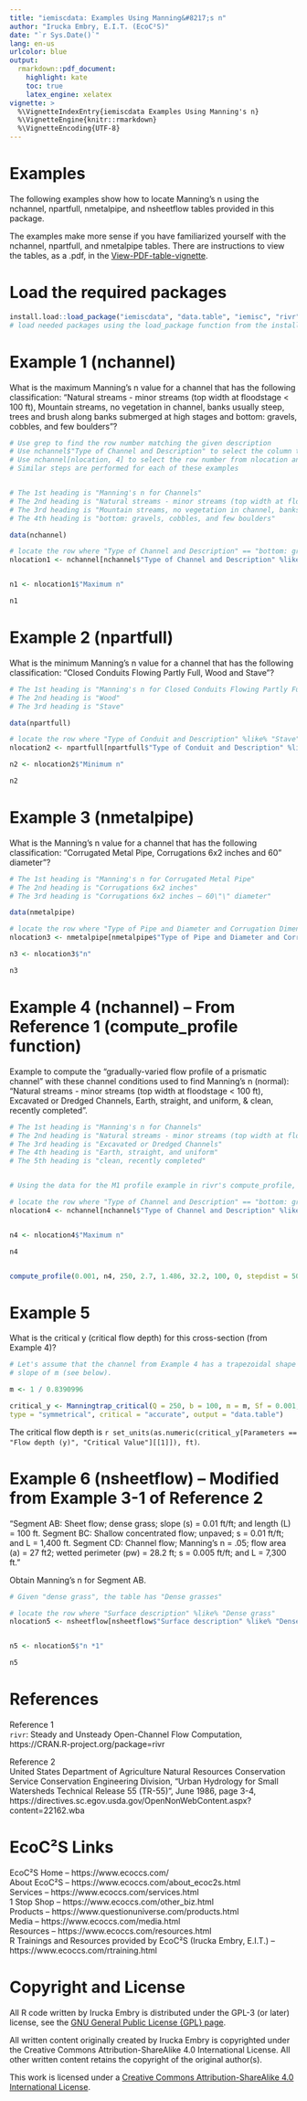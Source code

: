 ```yaml
---
title: "iemiscdata: Examples Using Manning&#8217;s n"
author: "Irucka Embry, E.I.T. (EcoC²S)"
date: "`r Sys.Date()`"
lang: en-us
urlcolor: blue
output:
  rmarkdown::pdf_document:
    highlight: kate
    toc: true
    latex_engine: xelatex
vignette: >
  %\VignetteIndexEntry{iemiscdata Examples Using Manning's n}
  %\VignetteEngine{knitr::rmarkdown}
  %\VignetteEncoding{UTF-8}
---
```


\bigskip

# Examples

The following examples show how to locate Manning&#8217;s n using the nchannel, npartfull, nmetalpipe, and nsheetflow tables provided in this package.  

The examples make more sense if you have familiarized yourself with the nchannel, npartfull, and nmetalpipe tables. There are instructions to view the tables, as a .pdf, in the [View-PDF-table-vignette](https://CRAN.R-project.org/package=iemiscdata/vignettes/View-PDF-table-vignette.html).  

\bigskip
\bigskip

# Load the required packages

```r
install.load::load_package("iemiscdata", "data.table", "iemisc", "rivr", "units")
# load needed packages using the load_package function from the install.load package (it is assumed that you have already installed these packages)
```

\bigskip
\bigskip

# Example 1 (nchannel)

What is the maximum Manning&#8217;s n value for a channel that has the following classification: &ldquo;Natural streams - minor streams (top width at floodstage < 100 ft), Mountain streams, no vegetation in channel, banks usually steep, trees and brush along banks submerged at high stages and bottom: gravels, cobbles, and few boulders&rdquo;?  

\bigskip

```r
# Use grep to find the row number matching the given description
# Use nchannel$"Type of Channel and Description" to select the column to search through
# Use nchannel[nlocation, 4] to select the row number from nlocation and column 4
# Similar steps are performed for each of these examples


# The 1st heading is "Manning's n for Channels"
# The 2nd heading is "Natural streams - minor streams (top width at floodstage < 100 ft)"
# The 3rd heading is "Mountain streams, no vegetation in channel, banks usually steep, trees and brush along banks submerged at high stages"
# The 4th heading is "bottom: gravels, cobbles, and few boulders"

data(nchannel)

# locate the row where "Type of Channel and Description" == "bottom: gravels, cobbles, and few boulders"
nlocation1 <- nchannel[nchannel$"Type of Channel and Description" %like% "bottom: gravels, cobbles, and few boulders", ]


n1 <- nlocation1$"Maximum n"

n1
```

\bigskip
\bigskip

# Example 2 (npartfull)

What is the minimum Manning&#8217;s n value for a channel that has the following classification: &ldquo;Closed Conduits Flowing Partly Full, Wood and Stave&rdquo;?  

\bigskip

```r


# The 1st heading is "Manning's n for Closed Conduits Flowing Partly Full"
# The 2nd heading is "Wood"
# The 3rd heading is "Stave"

data(npartfull)

# locate the row where "Type of Conduit and Description" %like% "Stave"
nlocation2 <- npartfull[npartfull$"Type of Conduit and Description" %like% "Stave", ]

n2 <- nlocation2$"Minimum n"

n2
```

\bigskip
\bigskip

# Example 3 (nmetalpipe)

What is the Manning&#8217;s n value for a channel that has the following classification: &ldquo;Corrugated Metal Pipe, Corrugations 6x2 inches and 60" diameter&rdquo;?  

\bigskip

```r

# The 1st heading is "Manning's n for Corrugated Metal Pipe"
# The 2nd heading is "Corrugations 6x2 inches"
# The 3rd heading is "Corrugations 6x2 inches – 60\"\" diameter"

data(nmetalpipe)

# locate the row where "Type of Pipe and Diameter and Corrugation Dimension" %like% "Corrugations 6x2 inches – 60\"\" diameter"
nlocation3 <- nmetalpipe[nmetalpipe$"Type of Pipe and Diameter and Corrugation Dimension" %like% "Corrugations 6x2 inches – 60\"\" diameter", ]

n3 <- nlocation3$"n"

n3
```

\bigskip
\bigskip

# Example 4 (nchannel) -- From Reference 1 (compute_profile function)

Example to compute the &ldquo;gradually-varied flow profile of a prismatic channel&rdquo; with these channel conditions used to find Manning&#8217;s n (normal): &ldquo;Natural streams - minor streams (top width at floodstage < 100 ft), Excavated or Dredged Channels, Earth, straight, and uniform, & clean, recently completed&rdquo;.  

\bigskip

```r

# The 1st heading is "Manning's n for Channels"
# The 2nd heading is "Natural streams - minor streams (top width at floodstage < 100 ft)"
# The 3rd heading is "Excavated or Dredged Channels"
# The 4th heading is "Earth, straight, and uniform"
# The 5th heading is "clean, recently completed"


# Using the data for the M1 profile example in rivr's compute_profile, except for the value of n to find the channel condition

# locate the row where "Type of Channel and Description" == "bottom: gravels, cobbles, and few boulders"
nlocation4 <- nchannel[nchannel$"Type of Channel and Description" %like% "clean, recently completed", ]


n4 <- nlocation4$"Maximum n"

n4


compute_profile(0.001, n4, 250, 2.7, 1.486, 32.2, 100, 0, stepdist = 50, totaldist = 3000)
```

\bigskip
\bigskip

# Example 5

What is the critical y (critical flow depth) for this cross-section (from Example 4)?  

\bigskip

```r

# Let's assume that the channel from Example 4 has a trapezoidal shape with a
# slope of m (see below).

m <- 1 / 0.8390996

critical_y <- Manningtrap_critical(Q = 250, b = 100, m = m, Sf = 0.001, n = n4, units = "Eng",
type = "symmetrical", critical = "accurate", output = "data.table")
```

\bigskip

The critical flow depth is `r set_units(as.numeric(critical_y[Parameters == "Flow depth (y)", "Critical Value"][[1]]), ft)`.  

\bigskip
\bigskip

# Example 6 (nsheetflow) -- Modified from Example 3-1 of Reference 2

&ldquo;Segment AB: Sheet flow; dense grass; slope (s) = 0.01 ft/ft; and length (L) = 100 ft. Segment BC: Shallow concentrated flow; unpaved; s = 0.01 ft/ft; and L = 1,400 ft. Segment CD: Channel flow; Manning's n = .05; flow area (a) = 27 ft2; wetted perimeter (pw) = 28.2 ft; s = 0.005 ft/ft; and L = 7,300 ft.&rdquo;  

Obtain Manning&#8217;s n for Segment AB.  

\bigskip

```r

# Given "dense grass", the table has "Dense grasses"

# locate the row where "Surface description" %like% "Dense grass"
nlocation5 <- nsheetflow[nsheetflow$"Surface description" %like% "Dense grass", ]


n5 <- nlocation5$"n *1"

n5
```

\bigskip
\bigskip

# References

Reference 1  
`rivr`: Steady and Unsteady Open-Channel Flow Computation, https://CRAN.R-project.org/package=rivr  

\bigskip

Reference 2  
United States Department of Agriculture Natural Resources Conservation Service Conservation Engineering Division, &ldquo;Urban Hydrology for Small Watersheds Technical Release 55 (TR-55)&rdquo;, June 1986, page 3-4, https://directives.sc.egov.usda.gov/OpenNonWebContent.aspx?content=22162.wba  

\bigskip
\bigskip

# EcoC²S Links

EcoC²S Home -- https://www.ecoccs.com/  
About EcoC²S -- https://www.ecoccs.com/about_ecoc2s.html  
Services -- https://www.ecoccs.com/services.html  
1 Stop Shop -- https://www.ecoccs.com/other_biz.html  
Products -- https://www.questionuniverse.com/products.html  
Media -- https://www.ecoccs.com/media.html  
Resources -- https://www.ecoccs.com/resources.html  
R Trainings and Resources provided by EcoC²S (Irucka Embry, E.I.T.) -- https://www.ecoccs.com/rtraining.html  

\bigskip
\bigskip

# Copyright and License

All R code written by Irucka Embry is distributed under the GPL-3 (or later) license, see the [GNU General Public License {GPL} page](https://www.gnu.org/licenses/gpl-3.0.html).  

All written content originally created by Irucka Embry is copyrighted under the Creative Commons Attribution-ShareAlike 4.0 International License. All other written content retains the copyright of the original author(s).  

This work is licensed under a [Creative Commons Attribution-ShareAlike 4.0 International License](https://creativecommons.org/licenses/by-sa/4.0/).  
